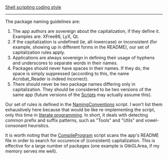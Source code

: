 [[Shell scripting coding style]]

----

The package naming guidelines are:

# The app authors are sovereign about the capitalization, if they define it. 	Examples are: XFree86, LyX, Qt.
# If the capitalization is undefined (ie, all-lowercase) or inconsistent (for example, showing up in different forms in the README), our set of capitalization rules apply.
# Applications are always sovereign in defining their usage of hyphens and underscores to separate words in their names.
# Packages should never have spaces in their names. If they do, the space is simply suppressed (according to this, the name Acrobat_Reader is indeed incorrect).
# There should never be two package names differing only in capitalization. They should be considered to be two versions of the same app (future versions of the [[Scripts]] may actually assume this).

Our set of rules is defined in the [[NamingConventions]] script. I won't list them exhaustively here because that would be like re-implementing the script, only this time in [[literate programming]]. In short, it deals with detecting common prefix and suffix patterns, such as "Tools" and "Utils" and vowel-consonant heuristics.

It is worth noting that the [[CompileProgram]] script scans the app's README file in order to search for occurence of (consistent) capitalization. This is effective for a large number of packages (one example is GtkGLArea, if my memory serves me well).

{{Handbook}}